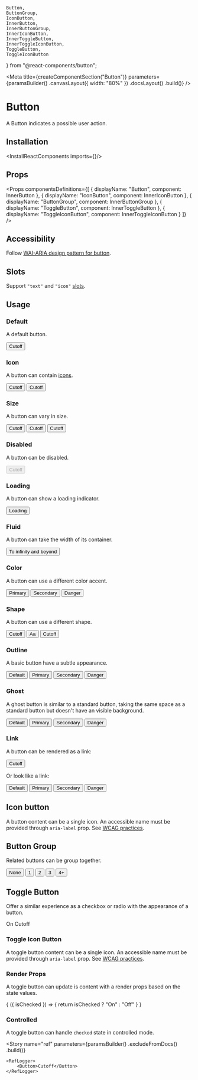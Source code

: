     Button,
    ButtonGroup,
    IconButton,
    InnerButton,
    InnerButtonGroup,
    InnerIconButton,
    InnerToggleButton,
    InnerToggleIconButton,
    ToggleButton,
    ToggleIconButton
} from "@react-components/button";

<Meta
    title={createComponentSection("Button")}
    parameters={paramsBuilder()
        .canvasLayout({ width: "80%" })
        .docsLayout(<ReactComponentsLayout sourcePath="/packages/react-components/src/button/src" />)
        .build()}
/>

# Button

A Button indicates a possible user action.

## Installation

<InstallReactComponents imports={<Imports />}/>

## Props

<Props
    componentsDefinitions={[
        { displayName: "Button", component: InnerButton },
        { displayName: "IconButton", component: InnerIconButton },
        { displayName: "ButtonGroup", component: InnerButtonGroup },
        { displayName: "ToggleButton", component: InnerToggleButton },
        { displayName: "ToggleIconButton", component: InnerToggleIconButton }
    ]}
/>

## Accessibility

Follow [WAI-ARIA design pattern for button](https://www.w3.org/TR/wai-aria-practices-1.1/#button).

## Slots

Support `"text"` and `"icon"` [slots](?path=/docs/getting-started-slots--page).

## Usage

### Default

A default button.

<Preview>
    <Story name="default">
        <Button>Cutoff</Button>
    </Story>
</Preview>

### Icon

A button can contain [icons](?path=/docs/materials-icons--page).

<Preview>
    <Story name="icon">
        <Inline>
            <Button>
                <LightbulbIcon />
                <Text>Cutoff</Text>
            </Button>
            <Button>
                <IconList>
                    <LightbulbIcon /><LightbulbIcon />
                </IconList>
                <Text>Cutoff</Text>
            </Button>
        </Inline>
    </Story>
</Preview>

### Size

A button can vary in size.

<Preview>
    <Story name="size">
        <Inline align="end">
            <Button size="sm">Cutoff</Button>
            <Button >Cutoff</Button>
            <Button size="lg">Cutoff</Button>
        </Inline>
    </Story>
</Preview>

### Disabled

A button can be disabled.

<Preview>
    <Story name="disabled">
        <Button disabled>Cutoff</Button>
    </Story>
</Preview>

### Loading

A button can show a loading indicator.

<Preview>
    <Story name="loading">
        <Button loading>Loading</Button>
    </Story>
</Preview>

### Fluid

A button can take the width of its container.

<Preview>
    <Story name="fluid">
        <Button fluid>
            <LightbulbIcon />
            <Text>To infinity and beyond</Text>
        </Button>
    </Story>
</Preview>

### Color

A button can use a different color accent.

<Preview>
    <Story name="color">
        <Inline>
            <Button color="primary">Primary</Button>
            <Button color="secondary">Secondary</Button>
            <Button color="danger">Danger</Button>
        </Inline>
    </Story>
</Preview>

### Shape

A button can use a different shape.

<Preview>
    <Story name="shape">
        <Inline>
            <Button shape="pill">Cutoff</Button>
            <Button shape="circular">Aa</Button>
            <Button shape="rounded">Cutoff</Button>
        </Inline>
    </Story>
</Preview>

### Outline

A basic button have a subtle appearance.

<Preview>
    <Story name="outline">
        <Inline>
            <Button variant="outline">Default</Button>
            <Button variant="outline" color="primary">Primary</Button>
            <Button variant="outline" color="secondary">Secondary</Button>
            <Button variant="outline" color="danger">Danger</Button>
        </Inline>
    </Story>
</Preview>

### Ghost

A ghost button is similar to a standard button, taking the same space as a standard button but doesn't have an visible background.

<Preview>
    <Story name="ghost">
        <Inline>
            <Button variant="ghost">Default</Button>
            <Button variant="ghost" color="primary">Primary</Button>
            <Button variant="ghost" color="secondary">Secondary</Button>
            <Button variant="ghost" color="danger">Danger</Button>
        </Inline>
    </Story>
</Preview>

### Link

A button can be rendered as a link:

<Preview>
    <Story name="as anchor">
        <Button as="a" href="https://sharegate.com" target="_blank">Cutoff</Button>
    </Story>
</Preview>

Or look like a link:

<Preview>
    <Story name="link">
        <Inline>
            <Button variant="link">Default</Button>
            <Button variant="link" color="primary">Primary</Button>
            <Button variant="link" color="secondary">Secondary</Button>
            <Button variant="link" color="danger">Danger</Button>
        </Inline>
    </Story>
</Preview>

## Icon button

A button content can be a single icon. An accessible name must be provided through `aria-label` prop. See [WCAG practices](https://www.w3.org/TR/WCAG20-TECHS/ARIA6.html).

<Preview>
    <Story name="icon button">
        <Inline align="end">
            <IconButton shape="circular" size="2xs" aria-label="Add"><AddIcon /></IconButton>
            <IconButton shape="circular" size="xs" aria-label="Add"><AddIcon /></IconButton>
            <IconButton shape="circular" size="sm" aria-label="Add"><AddIcon /></IconButton>
            <IconButton shape="circular" aria-label="Add"><AddIcon /></IconButton>
            <IconButton shape="circular" size="lg" aria-label="Add"><AddIcon /></IconButton>
        </Inline>
    </Story>
</Preview>

## Button Group

Related buttons can be group together.

<Preview>
    <Story name="button group">
        <ButtonGroup>
            <Button variant="outline">None</Button>
            <Button variant="outline" shape="circular">1</Button>
            <Button variant="outline" shape="circular">2</Button>
            <Button variant="outline" shape="circular">3</Button>
            <Button variant="outline" shape="circular">4+</Button>
        </ButtonGroup>
    </Story>
</Preview>

## Toggle Button

Offer a similar experience as a checkbox or radio with the appearance of a button.

<Preview>
    <Story name="toggle button">
        <Inline>
            <ToggleButton variant="outline" color="primary" shape="circular">On</ToggleButton>
            <ToggleButton variant="outline" color="primary">
                <LightbulbIcon />
                <Text>Cutoff</Text>
            </ToggleButton>
        </Inline>
    </Story>
</Preview>

### Toggle Icon Button

A toggle button content can be a single icon. An accessible name must be provided through `aria-label` prop. See [WCAG practices](https://www.w3.org/TR/WCAG20-TECHS/ARIA6.html).

<Preview>
    <Story name="toggle icon button">
        <ToggleIconButton variant="outline" shape="circular" aria-label="Activate">
            <CheckIcon />
        </ToggleIconButton>
    </Story>
</Preview>

### Render Props

A toggle button can update is content with a render props based on the state values.

<Preview>
    <Story name="toggle icon render props">
        <ToggleButton aria-label="Activate">
            {
                ({ isChecked }) => {
                    return isChecked ? "On" : "Off"
                }
            }
        </ToggleButton>
    </Story>
</Preview>

### Controlled

A toggle button can handle `checked` state in controlled mode.

<FilePreview filePath="/button/stories/ControlledToggleButton">
    <ControlledToggleButton />
</FilePreview>

<Story
    name="ref"
    parameters={paramsBuilder()
        .excludeFromDocs()
        .build()}
>
    <RefLogger>
        <Button>Cutoff</Button>
    </RefLogger>
</Story>
